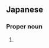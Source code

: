 ==Japanese==
{{ja-kanjitab|あさ|お}}

===Proper noun===
{{ja-pos|あさお|proper}}

# {{surname|lang=ja|sort=あさお}}
